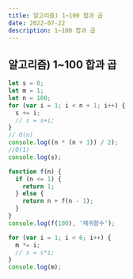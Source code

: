 ```yaml
---
title: 알고리즘) 1~100 합과 곱
date: 2022-07-22
description: 1~100 합과 곱
---
```


## 알고리즘) 1~100 합과 곱

```js
let s = 0;
let m = 1;
let n = 100;
for (var i = 1; i < n + 1; i++) {
  s += i;
  // s = s+i;
}
// O(n)
console.log((n * (n + 1)) / 2);
//O(1)
console.log(s);

function f(n) {
  if (n <= 1) {
    return 1;
  } else {
    return n + f(n - 1);
  }
}
console.log(f(100), '재귀함수');

for (var i = 1; i < 6; i++) {
  m *= i;
  // s = s*i;
}
console.log(m);
```
